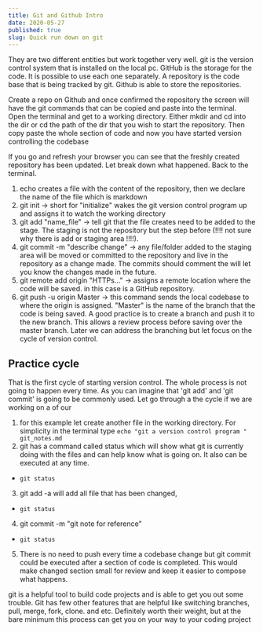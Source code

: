 ```yaml
---
title: Git and Github Intro
date: 2020-05-27
published: true
slug: Quick run down on git
---
```


They are two different entities but work together very well. git is the version control system that is installed on the local pc. GitHub is the storage for the code. It is possible to use each one separately. A repository is the code base that is being tracked by git. Github is able to store the repositories.

Create a repo on Github and once confirmed the repository the screen will have the git commands that can be copied and paste into the terminal. Open the terminal and get to a working directory. Either mkdir and cd into the dir or cd the path of the dir that you wish to start the repository. Then copy paste the whole section of code and now you have started version controlling the codebase

If you go and refresh your browser you can see that the freshly created repository has been updated. Let break down what happened. Back to the terminal.

1. echo creates a file with the content of the repository, then we declare the name of the file which is markdown
2. git init -> short for "initialize" wakes the git version control program up and assigns it to watch the working directory
3. git add "name_file" -> tell git that the file creates need to be added to the stage. The staging is not the repository but the step before (!!!! not sure why there is add or staging area !!!!).
4. git commit -m "describe change" -> any file/folder added to the staging area will be moved or committed to the repository and live in the repository as a change made. The commits should comment the will let you know the changes made in the future.
5. git remote add origin "HTTPs..." -> assigns a remote location where the code will be saved. in this case is a GitHub repository.
6. git push -u origin Master -> this command sends the local codebase to where the origin is assigned. "Master" is the name of the branch that the code is being saved. A good practice is to create a branch and push it to the new branch. This allows a review process before saving over the master branch. Later we can address the branching but let focus on the cycle of version control.

## Practice cycle

That is the first cycle of starting version control. The whole process is not going to happen every time. As you can imagine that 'git add' and 'git commit' is going to be commonly used. Let go through a the cycle if we are working on a of our

1. for this example let create another file in the working directory. For simplicity in the terminal type
   `echo "git a version control program " git_notes.md`
2. git has a command called status which will show what git is currently doing with the files and can help know what is going on. It also can be executed at any time.

- `git status`

3. git add -a will add all file that has been changed,

- `git status`

4. git commit -m "git note for reference"

- `git status`

5. There is no need to push every time a codebase change but git commit could be executed after a section of code is completed. This would make changed section small for review and keep it easier to compose what happens.

git is a helpful tool to build code projects and is able to get you out some trouble. Git has few other features that are helpful like switching branches, pull, merge, fork, clone. and etc. Definitely worth their weight, but at the bare minimum this process can get you on your way to your coding project
